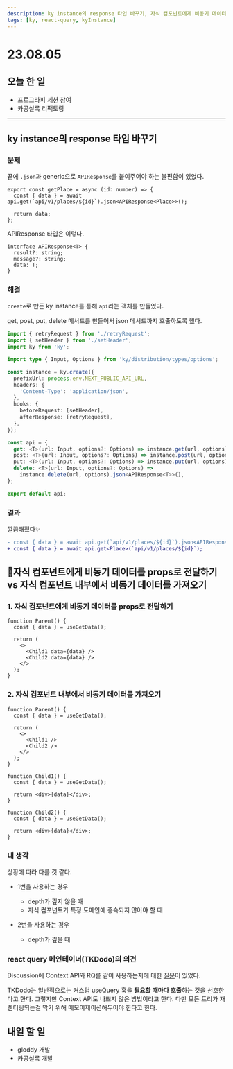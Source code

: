 ```yaml
---
description: ky instance의 response 타입 바꾸기, 자식 컴포넌트에게 비동기 데이터를 props로 전달하기 vs 자식 컴포넌트 내부에서 비동기 데이터를 가져오기
tags: [ky, react-query, kyInstance]
---
```


# 23.08.05

## 오늘 한 일

- 프로그라피 세션 참여
- 카공실록 리팩토링

---

## ky instance의 response 타입 바꾸기

### 문제

끝에 `.json`과 generic으로 `APIResponse`를 붙여주어야 하는 불편함이 있었다.

```tsx
export const getPlace = async (id: number) => {
  const { data } = await api.get(`api/v1/places/${id}`).json<APIResponse<Place>>();

  return data;
};
```

APIResponse 타입은 이렇다.

```tsx
interface APIResponse<T> {
  result?: string;
  message?: string;
  data: T;
}
```

### 해결

`create`로 만든 ky instance를 통해 `api`라는 객체를 만들었다.

get, post, put, delete 메서드를 만들어서 json 메서드까지 호출하도록 했다.

```ts {18-24}
import { retryRequest } from './retryRequest';
import { setHeader } from './setHeader';
import ky from 'ky';

import type { Input, Options } from 'ky/distribution/types/options';

const instance = ky.create({
  prefixUrl: process.env.NEXT_PUBLIC_API_URL,
  headers: {
    'Content-Type': 'application/json',
  },
  hooks: {
    beforeRequest: [setHeader],
    afterResponse: [retryRequest],
  },
});

const api = {
  get: <T>(url: Input, options?: Options) => instance.get(url, options).json<APIResponse<T>>(),
  post: <T>(url: Input, options?: Options) => instance.post(url, options).json<APIResponse<T>>(),
  put: <T>(url: Input, options?: Options) => instance.put(url, options).json<APIResponse<T>>(),
  delete: <T>(url: Input, options?: Options) =>
    instance.delete(url, options).json<APIResponse<T>>(),
};

export default api;
```

### 결과

깔끔해졌다✨

```diff
- const { data } = await api.get(`api/v1/places/${id}`).json<APIResponse<Place>>();
+ const { data } = await api.get<Place>(`api/v1/places/${id}`);
```

## 🤔자식 컴포넌트에게 비동기 데이터를 props로 전달하기 vs 자식 컴포넌트 내부에서 비동기 데이터를 가져오기

### 1. 자식 컴포넌트에게 비동기 데이터를 props로 전달하기

```tsx
function Parent() {
  const { data } = useGetData();

  return (
    <>
      <Child1 data={data} />
      <Child2 data={data} />
    </>
  );
}
```

### 2. 자식 컴포넌트 내부에서 비동기 데이터를 가져오기

```tsx
function Parent() {
  const { data } = useGetData();

  return (
    <>
      <Child1 />
      <Child2 />
    </>
  );
}

function Child1() {
  const { data } = useGetData();

  return <div>{data}</div>;
}

function Child2() {
  const { data } = useGetData();

  return <div>{data}</div>;
}
```

### 내 생각

상황에 따라 다를 것 같다.

- 1번을 사용하는 경우

  - depth가 깊지 않을 때
  - 자식 컴포넌트가 특정 도메인에 종속되지 않아야 할 때

- 2번을 사용하는 경우
  - depth가 깊을 때

### react query 메인테이너(TKDodo)의 의견

Discussion에 Context API와 RQ를 같이 사용하는지에 대한 [질문](https://github.com/TanStack/query/discussions/3859)이 있었다.

TKDodo는 일반적으로는 커스텀 useQuery 훅을 **필요할 때마다 호출**하는 것을 선호한다고 한다. 그렇지만 Context API도 나쁘지 않은 방법이라고 한다. 다만 모든 트리가 재렌더링되는걸 막기 위해 메모이제이션해두어야 한다고 한다.

## 내일 할 일

- gloddy 개발
- 카공실록 개발
